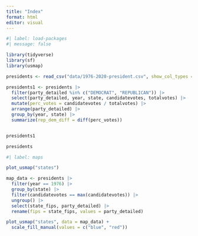 ```yaml
---
title: "Index"
format: html
editor: visual
---
```


```r
#| label: load-packages
#| message: false

library(tidyverse)
library(sf)
library(usmap)

presidents <- read_csv("data/1976-2020-president.csv", show_col_types = FALSE)

presidents1 <- presidents |>
  filter(party_detailed %in% c("DEMOCRAT", "REPUBLICAN")) |>
  select(party_detailed, year, state, candidatevotes, totalvotes) |>
  mutate(perc_votes = candidatevotes / totalvotes) |>
  arrange(party_detailed) |>
  group_by(year, state) |>
  summarize(rep_dem_diff = diff(perc_votes))


presidents1
```

```r
presidents
```

```r
#| label: maps

plot_usmap("states")

map_data <- presidents |>
  filter(year == 1976) |>
  group_by(state) |>
  filter(candidatevotes == max(candidatevotes)) |>
  ungroup() |>
  select(state_fips, party_detailed) |>
  rename(fips = state_fips, values = party_detailed)

plot_usmap("states", data = map_data) +
  scale_fill_manual(values = c("blue", "red")) 

```
